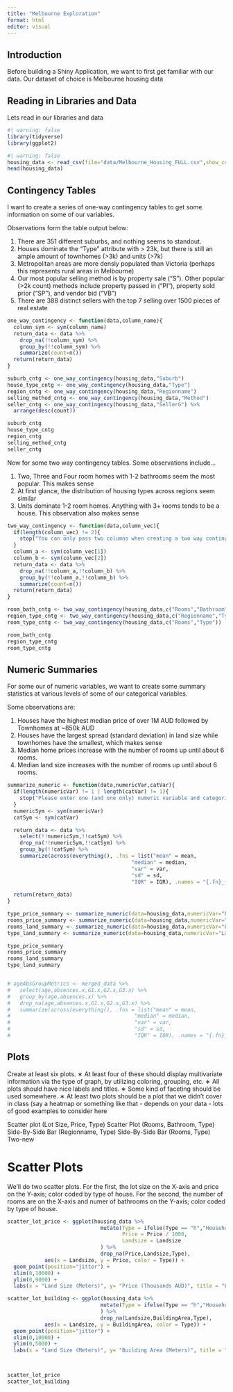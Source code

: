 ```yaml
---
title: "Melbourne Exploration"
format: html
editor: visual
---
```


## Introduction

Before building a Shiny Application, we want to first get familiar with our data. Our dataset of choice is Melbourne housing data

## Reading in Libraries and Data

Lets read in our libraries and data

```r
#| warning: false
library(tidyverse)
library(ggplot2)
```

```r
#| warning: false
housing_data <- read_csv(file="data/Melbourne_Housing_FULL.csv",show_col_types = FALSE)
head(housing_data)
```

## Contingency Tables

I want to create a series of one-way contingency tables to get some information on some of our variables.

Observations form the table output below:

1.  There are 351 different suburbs, and nothing seems to standout.
2.  Houses dominate the "Type" attribute with \> 23k, but there is still an ample amount of townhomes (\>3k) and units (\>7k)
3.  Metropolitan areas are more densly populated than Victoria (perhaps this represents rural areas in Melbourne)
4.  Our most popular selling method is by property sale ("S"). Other popular (\>2k count) methods include property passed in ("PI"), property sold prior ("SP"), and vendor bid ("VB")
5.  There are 388 distinct sellers with the top 7 selling over 1500 pieces of real estate

```r
one_way_contingency <- function(data,column_name){
  column_sym <- sym(column_name)
  return_data <- data %>%
    drop_na(!!column_sym) %>%
    group_by(!!column_sym) %>%
    summarize(count=n())
  return(return_data)
}

suburb_cntg <- one_way_contingency(housing_data,"Suburb")
house_type_cntg <- one_way_contingency(housing_data,"Type")
region_cntg <- one_way_contingency(housing_data,"Regionname")
selling_method_cntg <- one_way_contingency(housing_data,"Method")
seller_cntg <- one_way_contingency(housing_data,"SellerG") %>%
  arrange(desc(count))

suburb_cntg
house_type_cntg
region_cntg
selling_method_cntg
seller_cntg
```

Now for some two way contingency tables. Some observations include...

1.  Two, Three and Four room homes with 1-2 bathrooms seem the most popular. This makes sense
2.  At first glance, the distribution of housing types across regions seem similar
3.  Units dominate 1-2 room homes. Anything with 3+ rooms tends to be a house. This observation also makes sense

```r
two_way_contingency <- function(data,column_vec){
  if(length(column_vec) != 2){
    stop("You can only pass two columns when creating a two way contingency table")
  }
  column_a <- sym(column_vec[1])
  column_b <- sym(column_vec[2])
  return_data <- data %>%
    drop_na(!!column_a,!!column_b) %>%
    group_by(!!column_a,!!column_b) %>%
    summarize(count=n())
  return(return_data)
}

room_bath_cntg <- two_way_contingency(housing_data,c("Rooms","Bathroom"))
region_type_cntg <- two_way_contingency(housing_data,c("Regionname","Type"))
room_type_cntg <- two_way_contingency(housing_data,c("Rooms","Type"))

room_bath_cntg
region_type_cntg
room_type_cntg

```

## Numeric Summaries

For some our of numeric variables, we want to create some summary statistics at various levels of some of our categorical variables.

Some observations are:

1.  Houses have the highest median price of over 1M AUD followed by Townhomes at ~850k AUD
2.  Houses have the largest spread (standard deviation) in land size while townhomes have the smallest, which makes sense
3.  Median home prices increase with the number of rooms up until about 6 rooms.
4.  Median land size increases with the number of rooms up until about 6 rooms.

```r
summarize_numeric <- function(data,numericVar,catVar){
  if(length(numericVar) != 1 | length(catVar) != 1){
    stop("Please enter one (and one only) numeric variable and categorical variable")
  }
  numericSym <- sym(numericVar)
  catSym <- sym(catVar)

  return_data <- data %>%
    select(!!numericSym,!!catSym) %>%
    drop_na(!!numericSym,!!catSym) %>%
    group_by(!!catSym) %>%
    summarize(across(everything(), .fns = list("mean" = mean,
                                        "median" = median,
                                        "var" = var,
                                        "sd" = sd,
                                        "IQR" = IQR), .names = "{.fn}_{.col}"))
  
  return(return_data)
}

type_price_summary <- summarize_numeric(data=housing_data,numericVar="Price",catVar="Type")
rooms_price_summary <- summarize_numeric(data=housing_data,numericVar="Price",catVar="Rooms")
rooms_land_summary <- summarize_numeric(data=housing_data,numericVar="Landsize",catVar="Rooms")
type_land_summary <- summarize_numeric(data=housing_data,numericVar="Landsize",catVar="Type")

type_price_summary
rooms_price_summary
rooms_land_summary
type_land_summary


# ageAbsGroupMetrics <- merged_data %>%
#   select(age,absences.x,G1.x,G2.x,G3.x) %>%
#   group_by(age,absences.x) %>%
#   drop_na(age,absences.x,G1.x,G2.x,G3.x) %>%
#   summarize(across(everything(), .fns = list("mean" = mean,
#                                        "median" = median,
#                                        "var" = var,
#                                        "sd" = sd,
#                                        "IQR" = IQR), .names = "{.fn}_{.col}"))
```

## Plots

Create at least six plots.
∗ At least four of these should display multivariate information via the type of graph, by utilizing
coloring, grouping, etc.
∗ All plots should have nice labels and titles.
∗ Some kind of faceting should be used somewhere.
∗ At least two plots should be a plot that we didn’t cover in class (say a heatmap or something
like that - depends on your data - lots of good examples to consider here

Scatter plot (Lot Size, Price, Type)
Scatter Plot (Rooms, Bathroom, Type)
Side-By-Side Bar (Regionname, Type)
Side-By-Side Bar (Rooms, Type)
Two-new

# Scatter Plots

We'll do two scatter plots. For the first, the lot size on the X-axis and price on the Y-axis; color coded by type of house. For the second, the number of rooms are on the X-axis and numer of bathrooms on the Y-axis; color coded by type of house.

```r
scatter_lot_price <- ggplot(housing_data %>%
                              mutate(Type = ifelse(Type == "h","Household",ifelse(Type =="t","Townhome","Unit/Apt")),
                                     Price = Price / 1000,
                                     Landsize = Landsize
                              ) %>%
                              drop_na(Price,Landsize,Type),
            aes(x = Landsize, y = Price, color = Type)) +
  geom_point(position="jitter") +
  xlim(0,10000) +
  ylim(0,9000) +
  labs(x = "Land Size (Meters)", y= "Price (Thousands AUD)", title = "Land Size & Price Scatter by Type of Home")

scatter_lot_building <- ggplot(housing_data %>%
                              mutate(Type = ifelse(Type == "h","Household",ifelse(Type =="t","Townhome","Unit/Apt"))
                              ) %>%
                              drop_na(Landsize,BuildingArea,Type),
            aes(x = Landsize, y = BuildingArea, color = Type)) +
  geom_point(position="jitter") +
  xlim(0,10000) +
  ylim(0,5000) +
  labs(x = "Land Size (Meters)", y= "Building Area (Meters)", title = "Land Size and Building area colored by house Type")



scatter_lot_price
scatter_lot_building
```

